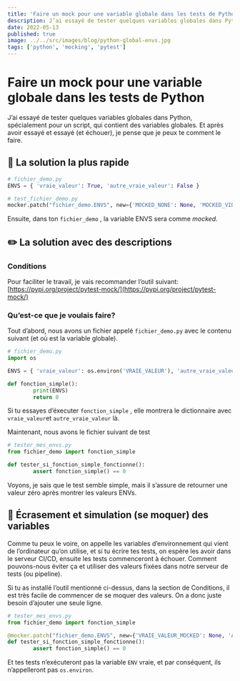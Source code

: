 ```yaml
---
title: 'Faire un mock pour une variable globale dans les tests de Python'
description: J’ai essayé de tester quelques variables globales dans Python, spécialement pour un script, qui contient des variables globales. Et après avoir essayé et essayé (et échouer), je pense que je peux te comment le faire.
date: 2022-05-13
published: true
image: ../../src/images/blog/python-global-envs.jpg
tags: ['python', 'mocking', 'pytest']
---
```


# Faire un mock pour une variable globale dans les tests de Python

J’ai essayé de tester quelques variables globales dans Python, spécialement pour un script, qui contient des variables globales. Et après avoir essayé et essayé (et échouer), je pense que je peux te comment le faire.

## 🏃 La solution la plus rapide

```python
# fichier_demo.py
ENVS = { 'vraie_valeur': True, 'autre_vraie_valeur': False }

# test_fichier_demo.py
mocker.patch("fichier_demo.ENVS", new={'MOCKED_NONE': None, 'MOCKED_VIDE': ''})
```

Ensuite, dans ton `fichier_demo` , la variable ENVS sera comme _mocked._

## ✏️ La solution avec des descriptions

### Conditions

Pour faciliter le travail, je vais recommander l’outil suivant: [https://pypi.org/project/pytest-mock/](https://pypi.org/project/pytest-mock/)

### Qu’est-ce que je voulais faire?

Tout d’abord, nous avons un fichier appelé `fichier_demo.py` avec le contenu suivant (et où est la variable globale).

```python
# fichier_demo.py
import os

ENVS = { 'vraie_valeur': os.environ('VRAIE_VALEUR'), 'autre_vraie_valeur': os.environ('VRAIE_VALEUR') }

def fonction_simple():
		print(ENVS)
		return 0
```

Si tu essayes d’éxecuter `fonction_simple` , elle montrera le dictionnaire avec `vraie_valeur`et `autre_vraie_valeur` là.

Maintenant, nous avons le fichier suivant de test

```python
# tester_mes_envs.py
from fichier_demo import fonction_simple

def tester_si_fonction_simple_fonctionne():
		assert fonction_simple() == 0
```

Voyons, je sais que le test semble simple, mais il s’assure de retourner une valeur zéro après montrer les valeurs ENVs.

## 👾 Écrasement et simulation (se moquer) des variables

Comme tu peux le voire, on appelle les variables d’environnement qui vient de l’ordinateur qu’on utilise, et si tu écrire tes tests, on espère les avoir dans le serveur CI/CD, ensuite les tests commenceront à échouer. Comment pouvons-nous éviter ça et utiliser des valeurs fixées dans notre serveur de tests (ou pipeline).

Si tu as installé l’outil mentionné ci-dessus, dans la section de Conditions, il est très facile de commencer de se moquer des valeurs. On a donc juste besoin d’ajouter une seule ligne.

```python
# tester_mes_envs.py
from fichier_demo import fonction_simple

@mocker.patch("fichier_demo.ENVS", new={'VRAIE_VALEUR_MOCKED': None, 'AUTRE_VRAIE_VALEUR_MOCKED': ''})
def tester_si_fonction_simple_fonctionne():
		assert fonction_simple() == 0
```

Et tes tests n’exécuteront pas la variable `ENV` vraie, et par conséquent, ils n’appelleront pas `os.environ`.
